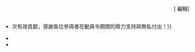<div align="right" class="plainlinks">[{{fullurl:Template:DC10/bulletin|action=edit}} 編輯]</div>
<div style="width: 100%; max-height:100px; overflow:auto;">
* {{Bulletin/item|公告|'''第十次動員令已經結束。'''本次共有{{#expr:{{PAGESINCAT:第十次動員令貢獻一覽}}+1}}次有效貢獻，感謝各位參與者在動員令期間的鼎力支持與無私付出！}}
* {{Bulletin/item|公告|如欲提名[[WP:GA|優良條目]]、[[WP:FA|特色條目]]或[[WP:FL|特色列表]]，請於9月30日或之前到相關候選頁面提交提名，並於10月7日（優良條目）或10月14日（特色內容）或之前，將有關貢獻提報至[[Wikipedia:動員令/第十次動員令/個人貢獻|個人貢獻頁面]]。任何遲於限期所提報之貢獻，均不會被計算得分。不論任何貢獻類型，所有貢獻必須於7月15日至9月30日作出，方能計算在內。}}
* {{Bulletin/item|公告|主持人將會進行核分工作。動員令參與者如果有任何問題或分數有誤，亦歡迎自行到[[Wikipedia talk:動員令/第十次動員令|動員令討論頁]]提出，主持人將儘快更正。}}
</div>